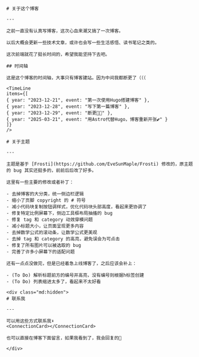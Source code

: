 
<BaseLayout title="About">
  <BaseCard title="About">

    # 关于这个博客

    ---

    之前一直没有认真写博客，这次心血来潮又搞了一次博客。

    以后大概会更新一些技术文章，或许也会写一些生活感悟、读书笔记之类的。

    这次前端就花了挺长时间的，希望我能坚持下去吧。

    ## 时间轴

    这是这个博客的时间轴，大事只有博客建站。因为中间我都断更了（（（

    <TimeLine
    items={[
    { year: "2023-12-21", event: "第一次使用Hugo搭建博客" },
    { year: "2023-12-28", event: "写下第一篇博客" },
    { year: "2023-12-29", event: "断更🥀🥀" },
    { year: "2025-03-21", event: "用Astro代替Hugo，博客重新开张💕" }
    ]}
    />

    # 关于主题

    ---

    主题是基于 [Frosti](https://github.com/EveSunMaple/Frosti) 修改的，原主题的 bug 其实还挺多的，前前后后改了好多。

    这里有一些主要的修改或者补丁：

    - 去掉博客的大分类，统一侧边栏逻辑
    - 缩小了页脚 copyright 的 # 符号
    - 减小代码块复制按钮调样式，优化代码块头部高度，看起来更协调了
    - 修复特定比例屏幕下，侧边工具框布局抽搐的 bug
    - 修复 tag 和 category 动效穿模问题
    - 减小标题大小，让页面呈现更多内容
    - 去掉数学公式的滚动条，让数学公式更美观
    - 去掉 tag 和 category 的高亮，避免误会为可点击
    - 修复了所有图片可以被选取的 bug
    - 完善了许多小屏幕下的适配问题

    还有一点点没做完，但是已经着急上线博客了，之后应该会补上：

    - (To Do) 解析标题前方的编号并高亮，没有编号则根据h标签创建
    - (To Do) 列表缩进太多了，看起来不太好看

    <div class="md:hidden">
    # 联系我

    ---

    可以用这些方式联系我⬇️
    <ConnectionCard></ConnectionCard>

    也可以直接在博客下面留言，如果我看到了，我会回复的🥰

    </div>

  </BaseCard>
</BaseLayout>
